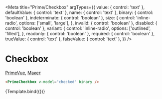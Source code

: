 

<Meta
  title="Prime/Checkbox"
  argTypes={{
    value: { control: 'text' },
    defaultValue: { control: 'text' },
    name: { control: 'text' },
    binary: { control: 'boolean' },
    indeterminate: { control: 'boolean' },
    size: {
      control: 'inline-radio',
      options: ['small', 'large'],
    },
    invalid: { control: 'boolean' },
    disabled: { control: 'boolean' },
    variant: {
      control: 'inline-radio',
      options: ['outlined', 'filled'],
    },
    readonly: { control: 'boolean' },
    required: { control: 'boolean' },
    trueValue: { control: 'text' },
    falseValue: { control: 'text' },
  }}
/>

# Checkbox

[PrimeVue](https://primevue.org/checkbox/), [Макет](<https://www.figma.com/design/4TYeki0MDLhfPGJstbIicf/UI-kit-PrimeFace-(DS)?node-id=484-5316&node-type=section&t=IsZXcTeGDFf3VTNt-0>)

```html dark
<PrimeCheckbox v-model="checked" binary />
```

<Story name="Primary">{Template.bind({})}</Story>
